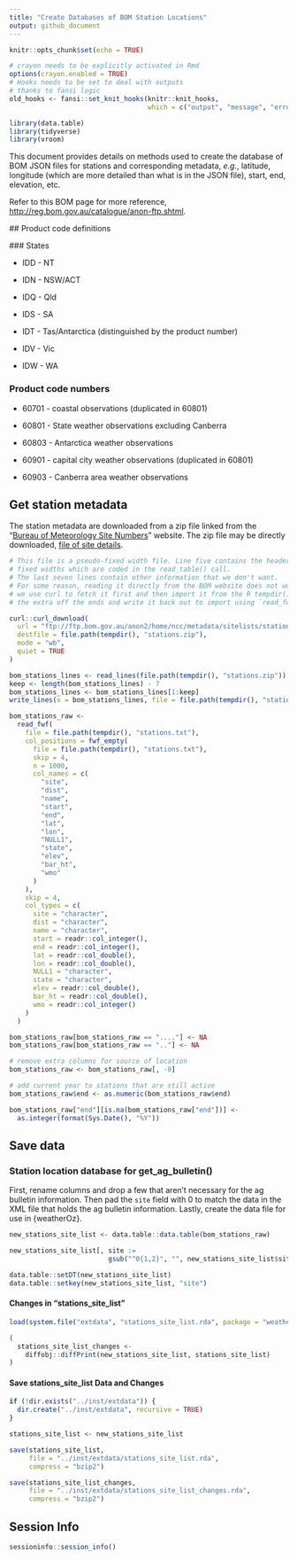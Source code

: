 ```yaml
---
title: "Create Databases of BOM Station Locations"
output: github_document
---
```


  ```r
knitr::opts_chunk$set(echo = TRUE)
```

```r
# crayon needs to be explicitly activated in Rmd
options(crayon.enabled = TRUE)
# Hooks needs to be set to deal with outputs
# thanks to fansi logic
old_hooks <- fansi::set_knit_hooks(knitr::knit_hooks,
                                   which = c("output", "message", "error"))

library(data.table)
library(tidyverse)
library(vroom)
```

This document provides details on methods used to create the database of BOM JSON files for stations and corresponding metadata, _e.g._, latitude, longitude (which are more detailed than what is in the JSON file), start, end, elevation, etc.

Refer to this BOM page for more reference, <http://reg.bom.gov.au/catalogue/anon-ftp.shtml>.

  ## Product code definitions

  ### States

  - IDD - NT

  - IDN - NSW/ACT

  - IDQ - Qld

  - IDS - SA
  
  - IDT - Tas/Antarctica (distinguished by the product number)
  
  - IDV - Vic
  
  - IDW - WA

### Product code numbers

  - 60701 - coastal observations (duplicated in 60801)
  
  - 60801 - State weather observations excluding Canberra
  
  - 60803 - Antarctica weather observations
  
  - 60901 - capital city weather observations (duplicated in 60801)
  
  - 60903 - Canberra area weather observations

## Get station metadata

The station metadata are downloaded from a zip file linked from the "[Bureau of Meteorology Site Numbers](http://www.bom.gov.au/climate/cdo/about/site-num.shtml)" website.
The zip file may be directly downloaded, [file of site details](ftp://ftp.bom.gov.au/anon2/home/ncc/metadata/sitelists/stations.zip).

```r
# This file is a pseudo-fixed width file. Line five contains the headers at
# fixed widths which are coded in the read_table() call.
# The last seven lines contain other information that we don't want.
# For some reason, reading it directly from the BOM website does not work, so
# we use curl to fetch it first and then import it from the R tempdir(), trim
# the extra off the ends and write it back out to import using `read_fwf()`.

curl::curl_download(
  url = "ftp://ftp.bom.gov.au/anon2/home/ncc/metadata/sitelists/stations.zip",
  destfile = file.path(tempdir(), "stations.zip"),
  mode = "wb",
  quiet = TRUE
)

bom_stations_lines <- read_lines(file.path(tempdir(), "stations.zip"))
keep <- length(bom_stations_lines) - 7
bom_stations_lines <- bom_stations_lines[1:keep]
write_lines(x = bom_stations_lines, file = file.path(tempdir(), "stations.txt"))

bom_stations_raw <-
  read_fwf(
    file = file.path(tempdir(), "stations.txt"),
    col_positions = fwf_empty(
      file = file.path(tempdir(), "stations.txt"),
      skip = 4,
      n = 1000,
      col_names = c(
        "site",
        "dist",
        "name",
        "start",
        "end",
        "lat",
        "lon",
        "NULL1",
        "state",
        "elev",
        "bar_ht",
        "wmo"
      )
    ),
    skip = 4,
    col_types = c(
      site = "character",
      dist = "character",
      name = "character",
      start = readr::col_integer(),
      end = readr::col_integer(),
      lat = readr::col_double(),
      lon = readr::col_double(),
      NULL1 = "character",
      state = "character",
      elev = readr::col_double(),
      bar_ht = readr::col_double(),
      wmo = readr::col_integer()
    )
  )

bom_stations_raw[bom_stations_raw == "...."] <- NA
bom_stations_raw[bom_stations_raw == ".."] <- NA

# remove extra columns for source of location
bom_stations_raw <- bom_stations_raw[, -8]

# add current year to stations that are still active
bom_stations_raw$end <- as.numeric(bom_stations_raw$end)

bom_stations_raw["end"][is.na(bom_stations_raw["end"])] <-
  as.integer(format(Sys.Date(), "%Y"))
```

## Save data

### Station location database for get_ag_bulletin()

First, rename columns and drop a few that aren't necessary for the ag bulletin information.
Then pad the `site` field with 0 to match the data in the XML file that holds the ag bulletin information.
Lastly, create the data file for use in {weatherOz}.

```r
new_stations_site_list <- data.table::data.table(bom_stations_raw)

new_stations_site_list[, site :=
                         gsub("^0{1,2}", "", new_stations_site_list$site)]

data.table::setDT(new_stations_site_list)
data.table::setkey(new_stations_site_list, "site")
```

#### Changes in "stations_site_list"

```r
load(system.file("extdata", "stations_site_list.rda", package = "weatherOz"))

(
  stations_site_list_changes <-
    diffobj::diffPrint(new_stations_site_list, stations_site_list)
)
```

#### Save stations_site_list Data and Changes

```r
if (!dir.exists("../inst/extdata")) {
  dir.create("../inst/extdata", recursive = TRUE)
}

stations_site_list <- new_stations_site_list

save(stations_site_list,
     file = "../inst/extdata/stations_site_list.rda",
     compress = "bzip2")

save(stations_site_list_changes,
     file = "../inst/extdata/stations_site_list_changes.rda",
     compress = "bzip2")
```

## Session Info

```r
sessioninfo::session_info()
```
